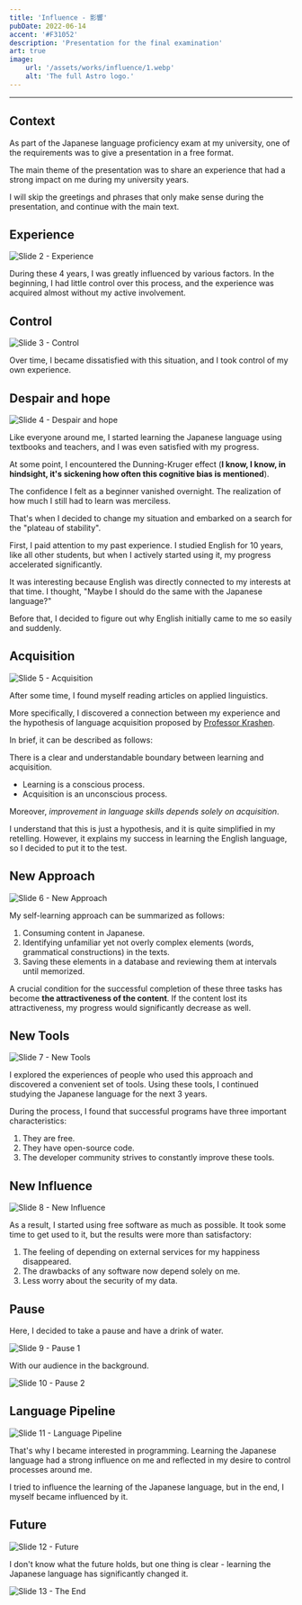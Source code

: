 ```yaml
---
title: 'Influence - 影響'
pubDate: 2022-06-14
accent: '#F31052'
description: 'Presentation for the final examination'
art: true
image:
    url: '/assets/works/influence/1.webp'
    alt: 'The full Astro logo.'
---
```


---

## Context

As part of the Japanese language proficiency exam at my university, one of the requirements was to give a presentation in a free format.

The main theme of the presentation was to share an experience that had a strong impact on me during my university years.

I will skip the greetings and phrases that only make sense during the presentation, and continue with the main text.

## Experience

![Slide 2 - Experience](/assets/works/influence/2.webp)

During these 4 years, I was greatly influenced by various factors. In the beginning, I had little control over this process, and the experience was acquired almost without my active involvement.

## Control

![Slide 3 - Control](/assets/works/influence/3.webp)

Over time, I became dissatisfied with this situation, and I took control of my own experience.

## Despair and hope

![Slide 4 - Despair and hope](/assets/works/influence/4.webp)

Like everyone around me, I started learning the Japanese language using textbooks and teachers, and I was even satisfied with my progress.

At some point, I encountered the Dunning-Kruger effect (**I know, I know, in hindsight, it's sickening how often this cognitive bias is mentioned**).

The confidence I felt as a beginner vanished overnight. The realization of how much I still had to learn was merciless.

That's when I decided to change my situation and embarked on a search for the "plateau of stability".

First, I paid attention to my past experience. I studied English for 10 years, like all other students, but when I actively started using it, my progress accelerated significantly.

It was interesting because English was directly connected to my interests at that time. I thought, "Maybe I should do the same with the Japanese language?"

Before that, I decided to figure out why English initially came to me so easily and suddenly.

## Acquisition

![Slide 5 - Acquisition](/assets/works/influence/5.webp)

After some time, I found myself reading articles on applied linguistics.

More specifically, I discovered a connection between my experience and the hypothesis of language acquisition proposed by [Professor Krashen](https://en.wikipedia.org/wiki/Stephen_Krashen).

In brief, it can be described as follows:

There is a clear and understandable boundary between learning and acquisition.

-   Learning is a conscious process.
-   Acquisition is an unconscious process.

Moreover, _improvement in language skills depends solely on acquisition_.

I understand that this is just a hypothesis, and it is quite simplified in my retelling. However, it explains my success in learning the English language, so I decided to put it to the test.

## New Approach

![Slide 6 - New Approach](/assets/works/influence/6.webp)

My self-learning approach can be summarized as follows:

1. Consuming content in Japanese.
2. Identifying unfamiliar yet not overly complex elements (words, grammatical constructions) in the texts.
3. Saving these elements in a database and reviewing them at intervals until memorized.

A crucial condition for the successful completion of these three tasks has become **the attractiveness of the content**. If the content lost its attractiveness, my progress would significantly decrease as well.

## New Tools

![Slide 7 - New Tools](/assets/works/influence/7.webp)

I explored the experiences of people who used this approach and discovered a convenient set of tools. Using these tools, I continued studying the Japanese language for the next 3 years.

During the process, I found that successful programs have three important characteristics:

1. They are free.
2. They have open-source code.
3. The developer community strives to constantly improve these tools.

## New Influence

![Slide 8 - New Influence](/assets/works/influence/8.webp)

As a result, I started using free software as much as possible. It took some time to get used to it, but the results were more than satisfactory:

1. The feeling of depending on external services for my happiness disappeared.
2. The drawbacks of any software now depend solely on me.
3. Less worry about the security of my data.

## Pause

Here, I decided to take a pause and have a drink of water.

![Slide 9 - Pause 1](/assets/works/influence/9.webp)

With our audience in the background.

![Slide 10 - Pause 2](/assets/works/influence/10.webp)

## Language Pipeline

![Slide 11 - Language Pipeline](/assets/works/influence/11.webp)

That's why I became interested in programming. Learning the Japanese language had a strong influence on me and reflected in my desire to control processes around me.

I tried to influence the learning of the Japanese language, but in the end, I myself became influenced by it.

## Future

![Slide 12 - Future](/assets/works/influence/12.webp)

I don't know what the future holds, but one thing is clear - learning the Japanese language has significantly changed it.

![Slide 13 - The End](/assets/works/influence/13.webp)
